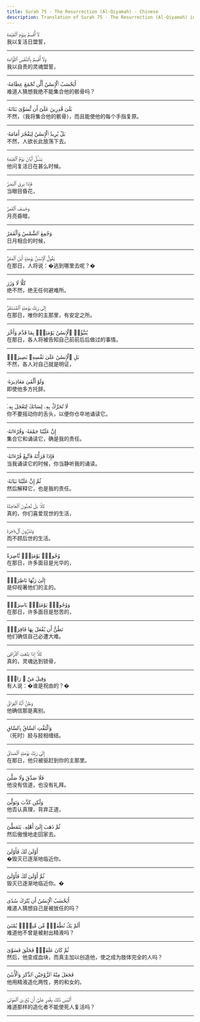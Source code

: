 ```yaml
---
title: Surah 75 - The Resurrection (Al-Qiyamah) - Chinese
description: Translation of Surah 75 - The Resurrection (Al-Qiyamah) in Chinese
---
```





<Aside type="quran" title="1">
لَآ أُقْسِمُ بِيَوْمِ ٱلْقِيَٰمَةِ
</Aside>

<Aside type="reference" title="1">
我以复活日盟誓，
</Aside>

---

<Aside type="quran" title="2">
وَلَآ أُقْسِمُ بِٱلنَّفْسِ ٱللَّوَّامَةِ
</Aside>

<Aside type="reference" title="2">
我以自责的灵魂盟誓，
</Aside>

---

<Aside type="quran" title="3">
أَيَحْسَبُ ٱلْإِنسَٰنُ أَلَّن نَّجْمَعَ عِظَامَهُۥ
</Aside>

<Aside type="reference" title="3">
难道人猜想我绝不能集合他的骸骨吗？
</Aside>

---

<Aside type="quran" title="4">
بَلَىٰ قَٰدِرِينَ عَلَىٰٓ أَن نُّسَوِّىَ بَنَانَهُۥ
</Aside>

<Aside type="reference" title="4">
不然，（我将集合他的骸骨），而且能使他的每个手指复原。
</Aside>

---

<Aside type="quran" title="5">
بَلْ يُرِيدُ ٱلْإِنسَٰنُ لِيَفْجُرَ أَمَامَهُۥ
</Aside>

<Aside type="reference" title="5">
不然，人欲长此放荡下去。
</Aside>

---

<Aside type="quran" title="6">
يَسْـَٔلُ أَيَّانَ يَوْمُ ٱلْقِيَٰمَةِ
</Aside>

<Aside type="reference" title="6">
他问复活日在甚么时候。
</Aside>

---

<Aside type="quran" title="7">
فَإِذَا بَرِقَ ٱلْبَصَرُ
</Aside>

<Aside type="reference" title="7">
当眼目昏花，
</Aside>

---

<Aside type="quran" title="8">
وَخَسَفَ ٱلْقَمَرُ
</Aside>

<Aside type="reference" title="8">
月亮昏暗，
</Aside>

---

<Aside type="quran" title="9">
وَجُمِعَ ٱلشَّمْسُ وَٱلْقَمَرُ
</Aside>

<Aside type="reference" title="9">
日月相合的时候，
</Aside>

---

<Aside type="quran" title="10">
يَقُولُ ٱلْإِنسَٰنُ يَوْمَئِذٍ أَيْنَ ٱلْمَفَرُّ
</Aside>

<Aside type="reference" title="10">
在那日，人将说：�逃到哪里去呢？�
</Aside>

---

<Aside type="quran" title="11">
كَلَّا لَا وَزَرَ
</Aside>

<Aside type="reference" title="11">
绝不然，绝无任何避难所。
</Aside>

---

<Aside type="quran" title="12">
إِلَىٰ رَبِّكَ يَوْمَئِذٍ ٱلْمُسْتَقَرُّ
</Aside>

<Aside type="reference" title="12">
在那日，唯你的主那里，有安定之所。
</Aside>

---

<Aside type="quran" title="13">
يُنَبَّؤُا۟ ٱلْإِنسَٰنُ يَوْمَئِذٍۭ بِمَا قَدَّمَ وَأَخَّرَ
</Aside>

<Aside type="reference" title="13">
在那日，各人将被告知自己前前后后做过的事情。
</Aside>

---

<Aside type="quran" title="14">
بَلِ ٱلْإِنسَٰنُ عَلَىٰ نَفْسِهِۦ بَصِيرَةٌۭ
</Aside>

<Aside type="reference" title="14">
不然，各人对自己就是明证，
</Aside>

---

<Aside type="quran" title="15">
وَلَوْ أَلْقَىٰ مَعَاذِيرَهُۥ
</Aside>

<Aside type="reference" title="15">
即使他多方托辞。
</Aside>

---

<Aside type="quran" title="16">
لَا تُحَرِّكْ بِهِۦ لِسَانَكَ لِتَعْجَلَ بِهِۦٓ
</Aside>

<Aside type="reference" title="16">
你不要摇动你的舌头，以便你仓卒地诵读它。
</Aside>

---

<Aside type="quran" title="17">
إِنَّ عَلَيْنَا جَمْعَهُۥ وَقُرْءَانَهُۥ
</Aside>

<Aside type="reference" title="17">
集合它和诵读它，确是我的责任。
</Aside>

---

<Aside type="quran" title="18">
فَإِذَا قَرَأْنَٰهُ فَٱتَّبِعْ قُرْءَانَهُۥ
</Aside>

<Aside type="reference" title="18">
当我诵读它的时候，你当静听我的诵读。
</Aside>

---

<Aside type="quran" title="19">
ثُمَّ إِنَّ عَلَيْنَا بَيَانَهُۥ
</Aside>

<Aside type="reference" title="19">
然后解释它，也是我的责任。
</Aside>

---

<Aside type="quran" title="20">
كَلَّا بَلْ تُحِبُّونَ ٱلْعَاجِلَةَ
</Aside>

<Aside type="reference" title="20">
真的，你们喜爱现世的生活，
</Aside>

---

<Aside type="quran" title="21">
وَتَذَرُونَ ٱلْءَاخِرَةَ
</Aside>

<Aside type="reference" title="21">
而不顾后世的生活。
</Aside>

---

<Aside type="quran" title="22">
وُجُوهٌۭ يَوْمَئِذٍۢ نَّاضِرَةٌ
</Aside>

<Aside type="reference" title="22">
在那日，许多面目是光华的，
</Aside>

---

<Aside type="quran" title="23">
إِلَىٰ رَبِّهَا نَاظِرَةٌۭ
</Aside>

<Aside type="reference" title="23">
是仰视著他们的主的。
</Aside>

---

<Aside type="quran" title="24">
وَوُجُوهٌۭ يَوْمَئِذٍۭ بَاسِرَةٌۭ
</Aside>

<Aside type="reference" title="24">
在那日，许多面目是愁苦的，
</Aside>

---

<Aside type="quran" title="25">
تَظُنُّ أَن يُفْعَلَ بِهَا فَاقِرَةٌۭ
</Aside>

<Aside type="reference" title="25">
他们确信自己必遭大难。
</Aside>

---

<Aside type="quran" title="26">
كَلَّآ إِذَا بَلَغَتِ ٱلتَّرَاقِىَ
</Aside>

<Aside type="reference" title="26">
真的，灵魂达到锁骨，
</Aside>

---

<Aside type="quran" title="27">
وَقِيلَ مَنْ ۜ رَاقٍۢ
</Aside>

<Aside type="reference" title="27">
有人说：�谁是祝由的？�
</Aside>

---

<Aside type="quran" title="28">
وَظَنَّ أَنَّهُ ٱلْفِرَاقُ
</Aside>

<Aside type="reference" title="28">
他确信那是离别。
</Aside>

---

<Aside type="quran" title="29">
وَٱلْتَفَّتِ ٱلسَّاقُ بِٱلسَّاقِ
</Aside>

<Aside type="reference" title="29">
（死时）胫与胫相缠结。
</Aside>

---

<Aside type="quran" title="30">
إِلَىٰ رَبِّكَ يَوْمَئِذٍ ٱلْمَسَاقُ
</Aside>

<Aside type="reference" title="30">
在那日，他只被驱赶到你的主那里。
</Aside>

---

<Aside type="quran" title="31">
فَلَا صَدَّقَ وَلَا صَلَّىٰ
</Aside>

<Aside type="reference" title="31">
他没有信道，也没有礼拜。
</Aside>

---

<Aside type="quran" title="32">
وَلَٰكِن كَذَّبَ وَتَوَلَّىٰ
</Aside>

<Aside type="reference" title="32">
他否认真理，背弃正道，
</Aside>

---

<Aside type="quran" title="33">
ثُمَّ ذَهَبَ إِلَىٰٓ أَهْلِهِۦ يَتَمَطَّىٰٓ
</Aside>

<Aside type="reference" title="33">
然后傲慢地走回家去。
</Aside>

---

<Aside type="quran" title="34">
أَوْلَىٰ لَكَ فَأَوْلَىٰ
</Aside>

<Aside type="reference" title="34">
�毁灭已逐渐地临近你。
</Aside>

---

<Aside type="quran" title="35">
ثُمَّ أَوْلَىٰ لَكَ فَأَوْلَىٰٓ
</Aside>

<Aside type="reference" title="35">
毁灭已逐渐地临近你。�
</Aside>

---

<Aside type="quran" title="36">
أَيَحْسَبُ ٱلْإِنسَٰنُ أَن يُتْرَكَ سُدًى
</Aside>

<Aside type="reference" title="36">
难道人猜想自己是被放任的吗？
</Aside>

---

<Aside type="quran" title="37">
أَلَمْ يَكُ نُطْفَةًۭ مِّن مَّنِىٍّۢ يُمْنَىٰ
</Aside>

<Aside type="reference" title="37">
难道他不曾是被射出精液吗？
</Aside>

---

<Aside type="quran" title="38">
ثُمَّ كَانَ عَلَقَةًۭ فَخَلَقَ فَسَوَّىٰ
</Aside>

<Aside type="reference" title="38">
然后，他变成血块，而真主加以创造他，使之成为肢体完全的人吗？
</Aside>

---

<Aside type="quran" title="39">
فَجَعَلَ مِنْهُ ٱلزَّوْجَيْنِ ٱلذَّكَرَ وَٱلْأُنثَىٰٓ
</Aside>

<Aside type="reference" title="39">
他用精液造化两性，男的和女的。
</Aside>

---

<Aside type="quran" title="40">
أَلَيْسَ ذَٰلِكَ بِقَٰدِرٍ عَلَىٰٓ أَن يُحْۦِىَ ٱلْمَوْتَىٰ
</Aside>

<Aside type="reference" title="40">
难道那样的造化者不能使死人复活吗？
</Aside>

---
